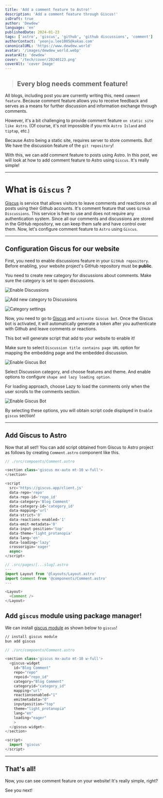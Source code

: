```yaml
---
title: 'Add a comment feature to Astro!'
description: 'Add a comment feature through Giscus!'
isDraft: true
author: 'Dewdew'
language: 'en'
publishedDate: 2024-01-23
tags: ['astro', 'giscus', 'github', 'github discussions', 'comment']
authorContact: 'yeonju.lee1005@kakao.com'
canonicalURL: 'https://www.dewdew.world'
avatar: '/images/dewdew_world.webp'
avatarAlt: 'dewdew'
cover: '/tech/cover/20240123.png'
coverAlt: 'cover Image'
---
```


> ## Every blog needs comment feature!

All blogs, including post you are currently writing this, need `comment feature`.
Because comment feature allows you to receive feedback and serves as a means for further discussion and information exchange through comments.

However, it's a bit challenging to provide comment feature `on static site like Astro`.
(Of course, it's not impossible if you mix `Astro Island` and `tiptap`, etc.)

Because Astro being a static site, requires server to store comments.
But! We have the discussion feature of the `git repository`!

With this, we can add comment feature to posts using Astro.
In this post, we will look at how to add comment feature to Astro using `Giscus`.
It's really simple!

---

# What is `Giscus` ?

[Giscus](https://giscus.app/) is service that allows visitors to leave comments and reactions on all posts using their Github accounts.
It's comment feature that uses `GitHub Discussions`.
This service is free to use and does not require any authentication system.
Since all our comments and discussions are stored in the GitHub repository, we can keep them safe and have control over them.
Now, let's configure comment feature to `Astro` using `Giscus`.

---

## Configuration Giscus for our website

First, you need to enable discussions feature in your `GitHub repository`.
Before enabling, your website project's GitHub repository must be **public**.

You need to create new category for discussions about comments.
Make sure the category is set to open discussions.

![Enable Discussions](/tech/images/20240123-1.png)

![Add new category to Discussions](/tech/images/20240123-2.png)

![Category settings](/tech/images/20240123-3.png)

Now, you need to go to [Giscus](https://giscus.app/) and `activate Giscus bot`.
Once the Giscus bot is activated, it will automatically generate a token after you authenticate with Github and leave comments or reactions.

This bot will generate script that add to your website to enable it!

Make sure to select `Discussion title contains page URL` option for mapping the embedding page and the embedded discussion.

![Enable Giscus Bot](/tech/images/20240123-4.png)

Select Discussion category, and choose features and theme.
And enable options to configure `shape and lazy loading option`.

For loading approach, choose Lazy to load the comments only when the user scrolls to the comments section.

![Enable Giscus Bot](/tech/images/20240123-5.png)

By selecting these options, you will obtain script code displayed in `Enable giscus` section!

---

## Add Giscus to Astro

Now that all set!!
You can add script obtained from Giscus to Astro project as follows by creating `Comment.astro` component like this.

```typescript
// ./src/compoents/Comment.astro

<section class='giscus mx-auto mt-10 w-full'>
</section>

<script
  src='https://giscus.app/client.js'
  data-repo='repo'
  data-repo-id='repo_id'
  data-category='Blog Comment'
  data-category-id='category_id'
  data-mapping='url'
  data-strict='0'
  data-reactions-enabled='1'
  data-emit-metadata='0'
  data-input-position='top'
  data-theme='light_protanopia'
  data-lang='en'
  data-loading='lazy'
  crossorigin='eager'
  async>
</script>
```

```typescript
// .src/pages/[...slug].astro
---
import Layout from '@layouts/Layout.astro'
import Comment from '@components/Comment.astro'
---

<Layout>
  <Comment />
</Layout>
```

## Add `giscus` module using package manager!

We can install [giscus module](https://github.com/giscus/giscus-component#readme) as shown below to `giscus`!

```zsh
// install giscus module
bun add giscus
```

```typescript
// ./src/compoents/Comment.astro

<section class='giscus mx-auto mt-10 w-full'>
  <giscus-widget
    id="Blog Comment"
    repo="repo"
    repoid="repo_id"
    category="Blog Comment"
    categoryid="category_id"
    mapping="url"
    reactionsenabled="1"
    emitmetadata="0"
    inputposition="top"
    theme="light_protanopia"
    lang="en"
    loading="eager"
    >
  </giscus-widget>
</section>

<script>
  import 'giscus'
</script>
```

---

## That's all!

Now, you can see comment feature on your website!
It's really simple, right?

See you next!

